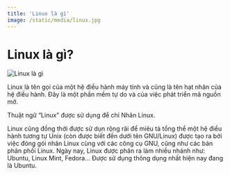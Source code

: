 ```yaml
---
title: 'Linux là gì'
image: /static/media/linux.jpg
---
```


# Linux là gì?

![Linux là gì](/static/media/linux.jpg)

Linux là tên gọi của một hệ điều hành máy tính và cũng là tên hạt nhân của hệ điều hành. Đây là một phần mềm tự do và của việc phát triển mã nguồn mở.

Thuật ngữ “Linux” được sử dụng để chỉ Nhân Linux.

Linux cũng đồng thời được sử dụn rộng rãi để miêu tả tổng thể một hệ điều hành tương tự Unix (còn được biết đến dưới tên GNU/Linux) được tạo ra bởi việc đóng gói nhân Linux cùng với các công cụ GNU, cũng như các bản phân phối Linux. Ngày nay, Linux được phân ra làm nhiều nhánh như: Ubuntu, Linux Mint, Fedora… Được sử dụng thông dụng nhất hiện nay đang là Ubuntu.
